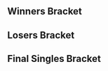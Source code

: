 {{DISPLAYTITLE:Smash Down South 5: ''Melee'' Singles Bracket}}{{SetGame|melee}}
{{tabs static
|name1=Overview
|link1=Smash Down South/5/Melee
|name2=Singles Bracket
|link2=Smash Down South/5/Melee/Singles Bracket
|name3=Doubles Bracket
|link3=Smash Down South/5/Melee/Doubles Bracket
|This=2
}}<!-- Generated with http://tournament-nub.rhcloud.com/toliquipedia name=SDSMS -->

==Winners Bracket==
{{32DEWBracketA
|r1m1p1=Fuzzy  |r1m1p1flag= |r1m1p1score={{win}} |r1m1win=1
|r1m1p2=Inertia  |r1m1p2flag= |r1m1p2score=

|r1m2p1=Monty  |r1m2p1flag= |r1m2p1score= |r1m2win=2
|r1m2p2=Mr_Hero  |r1m2p2flag= |r1m2p2score={{win}}

|r1m3p1=X1  |r1m3p1flag= |r1m3p1score={{win}} |r1m3win=1
|r1m3p2=Chain  |r1m3p2flag= |r1m3p2score=

|r1m4p1=Calzum  |r1m4p1flag= |r1m4p1score={{win}} |r1m4win=1
|r1m4p2=DemoJay  |r1m4p2flag= |r1m4p2score=

|r1m5p1=J3ly  |r1m5p1flag= |r1m5p1score={{win}} |r1m5win=1
|r1m5p2=Lumpy  |r1m5p2flag= |r1m5p2score=

|r1m6p1=Umpa  |r1m6p1flag= |r1m6p1score={{win}} |r1m6win=1
|r1m6p2=Frenzy  |r1m6p2flag= |r1m6p2score=

|r1m7p1=JJL  |r1m7p1flag= |r1m7p1score={{win}} |r1m7win=1
|r1m7p2=Manyula  |r1m7p2flag= |r1m7p2score=

|r1m8p1=JoMo  |r1m8p1flag= |r1m8p1score={{win}} |r1m8win=1
|r1m8p2=Chili  |r1m8p2flag= |r1m8p2score=

|r1m9p1=Prof  |r1m9p1flag= |r1m9p1score={{win}} |r1m9win=1
|r1m9p2=That Guy  |r1m9p2flag= |r1m9p2score=

|r1m10p1=R23  |r1m10p1flag= |r1m10p1score={{win}} |r1m10win=1
|r1m10p2=Bowie  |r1m10p2flag= |r1m10p2score=

|r1m11p1=Unreal  |r1m11p1flag= |r1m11p1score={{win}} |r1m11win=1
|r1m11p2=g00fballz  |r1m11p2flag= |r1m11p2score=

|r1m12p1=BloodBowler  |r1m12p1flag= |r1m12p1score={{win}} |r1m12win=1
|r1m12p2=Biss  |r1m12p2flag= |r1m12p2score=

|r1m13p1=Jolteon  |r1m13p1flag= |r1m13p1score={{win}} |r1m13win=1
|r1m13p2=Skele  |r1m13p2flag= |r1m13p2score=

|r1m14p1=Tarolg  |r1m14p1flag= |r1m14p1score={{win}} |r1m14win=1
|r1m14p2=Pyro  |r1m14p2flag= |r1m14p2score=

|r1m15p1=AyyDee  |r1m15p1flag= |r1m15p1score={{win}} |r1m15win=1
|r1m15p2=Spongebot  |r1m15p2flag= |r1m15p2score=

|r1m16p1=Mitsu  |r1m16p1flag= |r1m16p1score={{win}} |r1m16win=1
|r1m16p2=Hylian Reaper  |r1m16p2flag= |r1m16p2score=

|r2m1p1=Fuzzy  |r2m1p1flag= |r2m1p1score={{win}} |r2m1win=1
|r2m1p2=Mr_Hero  |r2m1p2flag= |r2m1p2score=

|r2m2p1=X1  |r2m2p1flag= |r2m2p1score={{win}} |r2m2win=1
|r2m2p2=Calzum  |r2m2p2flag= |r2m2p2score=

|r2m3p1=J3ly  |r2m3p1flag= |r2m3p1score={{win}} |r2m3win=1
|r2m3p2=Umpa  |r2m3p2flag= |r2m3p2score=

|r2m4p1=JJL  |r2m4p1flag= |r2m4p1score={{win}} |r2m4win=1
|r2m4p2=JoMo  |r2m4p2flag= |r2m4p2score=

|r2m5p1=Prof  |r2m5p1flag= |r2m5p1score={{win}} |r2m5win=1
|r2m5p2=R23  |r2m5p2flag= |r2m5p2score=

|r2m6p1=Unreal  |r2m6p1flag= |r2m6p1score={{win}} |r2m6win=1
|r2m6p2=BloodBowler  |r2m6p2flag= |r2m6p2score=

|r2m7p1=Jolteon  |r2m7p1flag= |r2m7p1score={{win}} |r2m7win=1
|r2m7p2=Tarolg  |r2m7p2flag= |r2m7p2score=

|r2m8p1=AyyDee  |r2m8p1flag= |r2m8p1score={{win}} |r2m8win=1
|r2m8p2=Mitsu  |r2m8p2flag= |r2m8p2score=

|r3m1p1=Fuzzy  |r3m1p1flag= |r3m1p1score={{win}} |r3m1win=1
|r3m1p2=X1  |r3m1p2flag= |r3m1p2score=

|r3m2p1=J3ly  |r3m2p1flag= |r3m2p1score={{win}} |r3m2win=1
|r3m2p2=JJL  |r3m2p2flag= |r3m2p2score=

|r3m3p1=Prof  |r3m3p1flag= |r3m3p1score={{win}} |r3m3win=1
|r3m3p2=Unreal  |r3m3p2flag= |r3m3p2score=

|r3m4p1=Jolteon  |r3m4p1flag= |r3m4p1score={{win}} |r3m4win=1
|r3m4p2=AyyDee  |r3m4p2flag= |r3m4p2score=

|r4m1p1=Fuzzy  |r4m1p1flag= |r4m1p1score={{win}} |r4m1win=1
|r4m1p2=J3ly  |r4m1p2flag= |r4m1p2score=

|r4m2p1=Prof  |r4m2p1flag= |r4m2p1score={{win}} |r4m2win=1
|r4m2p2=Jolteon  |r4m2p2flag= |r4m2p2score=
}}

==Losers Bracket==
{{32DELBracketSmwA
|tourneylink=Smash Down South/5/Melee
|tourneyname=Smash Down South 5
|l1placement=25-32
|l2placement=17-24
|l3placement=13-16
|l4placement=9-12
|l5placement=7-8
|l6placement=5-6

|l1m1p1=Inertia  |l1m1p1flag= |l1m1p1score={{win}} |l1m1win=1
|l1m1p2=Monty  |l1m1p2flag= |l1m1p2score=

|l1m2p1=Chain  |l1m2p1flag= |l1m2p1score= |l1m2win=2
|l1m2p2=DemoJay  |l1m2p2flag= |l1m2p2score={{win}}

|l1m3p1=Lumpy  |l1m3p1flag= |l1m3p1score= |l1m3win=2
|l1m3p2=Frenzy  |l1m3p2flag= |l1m3p2score={{win}}

|l1m4p1=Manyula  |l1m4p1flag= |l1m4p1score= |l1m4win=2
|l1m4p2=Chili  |l1m4p2flag= |l1m4p2score={{win}}

|l1m5p1=That Guy  |l1m5p1flag= |l1m5p1score={{win}} |l1m5win=1
|l1m5p2=Bowie  |l1m5p2flag= |l1m5p2score=

|l1m6p1=g00fballz  |l1m6p1flag= |l1m6p1score= |l1m6win=2
|l1m6p2=Biss  |l1m6p2flag= |l1m6p2score={{win}}

|l1m7p1=Skele  |l1m7p1flag= |l1m7p1score= |l1m7win=2
|l1m7p2=Pyro  |l1m7p2flag= |l1m7p2score={{win}}

|l1m8p1=Spongebot  |l1m8p1flag= |l1m8p1score={{win}} |l1m8win=1
|l1m8p2=Hylian Reaper  |l1m8p2flag= |l1m8p2score=

|l2m1p1=Mitsu  |l2m1p1flag= |l2m1p1score={{win}} |l2m1win=1
|l2m1p2=Inertia  |l2m1p2flag= |l2m1p2score=

|l2m2p1=Tarolg  |l2m2p1flag= |l2m2p1score={{win}} |l2m2win=1
|l2m2p2=DemoJay  |l2m2p2flag= |l2m2p2score=

|l2m3p1=BloodBowler  |l2m3p1flag= |l2m3p1score={{win}} |l2m3win=1
|l2m3p2=Frenzy  |l2m3p2flag= |l2m3p2score=

|l2m4p1=R23  |l2m4p1flag= |l2m4p1score={{win}} |l2m4win=1
|l2m4p2=Chili  |l2m4p2flag= |l2m4p2score=

|l2m5p1=JoMo  |l2m5p1flag= |l2m5p1score={{win}} |l2m5win=1
|l2m5p2=That Guy  |l2m5p2flag= |l2m5p2score=

|l2m6p1=Umpa  |l2m6p1flag= |l2m6p1score={{win}} |l2m6win=1
|l2m6p2=Biss  |l2m6p2flag= |l2m6p2score=

|l2m7p1=Calzum  |l2m7p1flag= |l2m7p1score={{win}} |l2m7win=1
|l2m7p2=Pyro  |l2m7p2flag= |l2m7p2score=

|l2m8p1=Mr_Hero  |l2m8p1flag= |l2m8p1score={{win}} |l2m8win=1
|l2m8p2=Spongebot  |l2m8p2flag= |l2m8p2score=

|l3m1p1=Mitsu  |l3m1p1flag= |l3m1p1score= |l3m1win=2
|l3m1p2=Tarolg  |l3m1p2flag= |l3m1p2score={{win}}

|l3m2p1=BloodBowler  |l3m2p1flag= |l3m2p1score={{win}} |l3m2win=1
|l3m2p2=R23  |l3m2p2flag= |l3m2p2score=

|l3m3p1=JoMo  |l3m3p1flag= |l3m3p1score={{win}} |l3m3win=1
|l3m3p2=Umpa  |l3m3p2flag= |l3m3p2score=

|l3m4p1=Calzum  |l3m4p1flag= |l3m4p1score={{win}} |l3m4win=1
|l3m4p2=Mr_Hero  |l3m4p2flag= |l3m4p2score=

|l4m1p1=JJL  |l4m1p1flag= |l4m1p1score={{win}} |l4m1win=1
|l4m1p2=Tarolg  |l4m1p2flag= |l4m1p2score=

|l4m2p1=X1  |l4m2p1flag= |l4m2p1score= |l4m2win=2
|l4m2p2=BloodBowler  |l4m2p2flag= |l4m2p2score={{win}}

|l4m3p1=AyyDee  |l4m3p1flag= |l4m3p1score={{win}} |l4m3win=1
|l4m3p2=JoMo  |l4m3p2flag= |l4m3p2score=

|l4m4p1=Unreal  |l4m4p1flag= |l4m4p1score={{win}} |l4m4win=1
|l4m4p2=Calzum  |l4m4p2flag= |l4m4p2score=

|l5m1p1=JJL  |l5m1p1flag= |l5m1p1score={{win}} |l5m1win=1
|l5m1p2=BloodBowler  |l5m1p2flag= |l5m1p2score=

|l5m2p1=AyyDee  |l5m2p1flag= |l5m2p1score={{win}} |l5m2win=1
|l5m2p2=Unreal  |l5m2p2flag= |l5m2p2score=

|l6m1p1=Jolteon  |l6m1p1flag= |l6m1p1score={{win}} |l6m1win=1
|l6m1p2=JJL  |l6m1p2flag= |l6m1p2score=

|l6m2p1=J3ly  |l6m2p1flag= |l6m2p1score= |l6m2win=2
|l6m2p2=AyyDee  |l6m2p2flag= |l6m2p2score={{win}}
}}
<onlyinclude>
==Final Singles Bracket==
{{DEFinalSmwBracket
|tourneylink=Smash Down South/5/Melee
|tourneyname=Smash Down South 5
|l1placement=4
|r2placement=3
|r3loserplacement=2
|r3winnerplacement=1

<!-- FROM WINNERS -->
|r1m1p1=Fuzzyness |r1m1p1flag=gb |r1m1p1score={{win}} |r1m1win=1
|r1m1p2=Professor Pro |r1m1p2flag=gb |r1m1p2score=

<!-- FROM LOSERS -->
|l1m1p1=Jolteon |l1m1p1flag=gb |l1m1p1score={{win}} |l1m1win=1
|l1m1p2=AyyDee |l1m1p2flag=gb |l1m1p2score=

<!-- LOSERS FINALS -->
|r2m1p1=Professor Pro |r2m1p1flag=gb |r2m1p1score={{win}} |r2m1win=1
|r2m1p2=Jolteon |r2m1p2flag=gb |r2m1p2score=

<!-- GRAND FINALS -->
|r3m1p1=Fuzzyness |r3m1p1flag=gb |r3m1p1score={{win}} |r3m1win=1
|r3m1p2=Profesor Pro |r3m1p2flag=gb |r3m1p2score=
}}
</onlyinclude>
